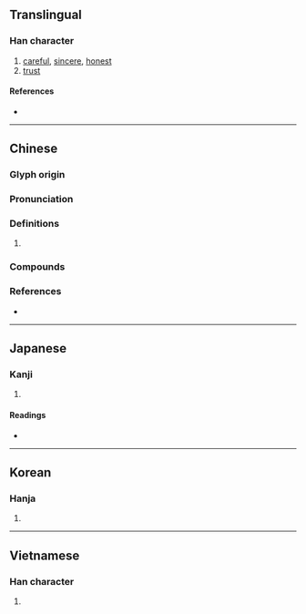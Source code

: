 {{also|悛}}
{{character info}}
==Translingual==

===Han character===
{{Han char|rn=61|rad=心|as=06|sn=9|four=97020|canj=PPA|ids=⿰忄旬}}

# [[careful]], [[sincere]], [[honest]]
# [[trust]]

====References====
* {{Han ref|kx=0383.180|dkj=10520|dj=0713.090|hdz=42297.080|uh=6042|ud=24642|bh=CECB|bd=52939}}

----

==Chinese==
{{zh-forms}}

===Glyph origin===
{{Han etym}}

===Pronunciation===
{{zh-pron
|m=xún
|c=seon1
|mn=sún
|mc=y
|oc=y
|cat=
}}

===Definitions===
{{zh-hanzi}}

# {{rfdef|zh}}

===Compounds===
{{zh-der|借寇恂|寇恂|恂恂|恂恂善誘|恂慄|恂目|恂達|交懍恂:ka-lún-sún;Min Nan}}

===References===
* {{R:nan:thcwdq}}

----

==Japanese==

===Kanji===
{{ja-kanji|grade=|rs=心06}}

# {{rfdef|ja|sort=心06}}

====Readings====
* {{ja-readings
|goon=しゅん
|kanon=しゅん
|kanyoon=じゅん
|kun=まこと-
}}

----

==Korean==

===Hanja===
{{ko-hanja|hangeul=[[순]], [[준]]|eumhun=|rv=sun, jun|mr=sun, chun|y=swun, cwun}}

# {{rfdef|ko|sort=心06}}

----

==Vietnamese==

===Han character===
{{vi-hantu|tuân|rs=心06}}

# {{rfdef|vi}}

{{cln|vi|Han tu}}